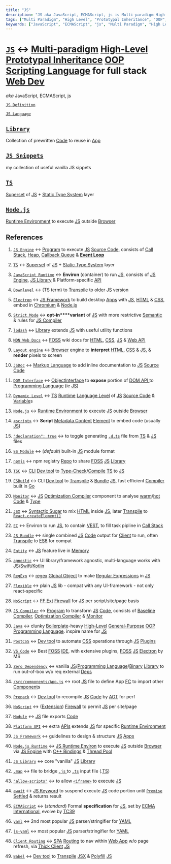 ```yaml
---
title: "JS"
description: "JS aka JavaScript, ECMAScript, js is Multi-paradigm High-Level Prototypal Inheritance OOP Scripting Language for full stack Web Dev "
tags: ["Multi Paradigm", "High Level", "Prototypal Inheritance", "OOP", "Scripting Language", "Web Dev", "JS"]
keywords: ["JavaScript", "ECMAScript", "js", "Multi Paradigm", "High Level", "Prototypal Inheritance", "OOP", "Scripting Language", "Web Dev", "JS", "define", "definition", "ELI5", "explain", "what is", "How to"]
---
```


# [`JS`](./)  ↔ [<span data-tooltip-id="preview__mDkEPZJF7KYAHZLje">Multi-paradigm</span>](/wiki/JS/JS-Definition/Multi-paradigm) [<span data-tooltip-id="preview__Wjbm4ffactEqpdkHE">High-Level</span>](/wiki/JS/JS-Definition/Multi-paradigm/High-Level) [<span data-tooltip-id="preview__F46ayoC5CmYX3tLoq">Prototypal Inheritance</span>](/wiki/JS/JS-Definition/Multi-paradigm/Paradigm/OOP/Prototypal-Inheritance) [<span data-tooltip-id="preview__jp7v7BwjYsaPxJACZ">OOP</span>](/wiki/JS/JS-Definition/Multi-paradigm/Paradigm/OOP) [<span data-tooltip-id="preview__EWC8dAd5uDT4nzqgn">Scripting Language</span>](/wiki/Computer-Science/Computer-Language/Programming-Language/Scripting-Language) for full stack [<span data-tooltip-id="preview__KB2eWKppcPGB7SRrw">Web Dev</span>](/wiki/Computer-Science/Computer-Language/Computer/Software/Domain/Web-Dev) 

 *aka* JavaScript, ECMAScript, js

[`JS Definition`](/wiki/JS/JS-Definition)

[`JS Language`](/wiki/JS/JS-Language)

## [`Library`](/wiki/JS/Library)

Collection of prewritten [<span data-tooltip-id="preview__9i74HqGTJjH3GaNAR">Code</span>](/wiki/Computer-Science/Computer-Language/Programming-Language/Source-Code) to reuse in [<span data-tooltip-id="preview__8B6sLHCQmwzb56Z2A">App</span>](/wiki/Computer-Science/Computer-Language/Computer/Software/Domain/Web-Dev/Web-App/App)

## [`JS Snippets`](/wiki/JS/JS-Snippets)

my collection of useful vanilla JS sippets

## [`TS`](/wiki/JS/TS)

[<span data-tooltip-id="preview__4iXrJXNHZSEXe9WWQ">Superset</span>](/wiki/JS/TS/TS-Definition/Superset) of [<span data-tooltip-id="preview__HWLTjZrhernsLocy7">JS</span>](/wiki/JS) + [<span data-tooltip-id="preview__w3MANuj8P9aC4tGAC">Static Type System</span>](/wiki/JS/TS/TS-Definition/Static-Type-System) layer

## [`Node.js`](/wiki/JS/Nodejs)

[<span data-tooltip-id="preview__NRMW2X2SAKWp7P48r">Runtime Environment</span>](/wiki/JS/JS-Definition/JavaScript-Runtime/Runtime-Environment) to execute [<span data-tooltip-id="preview__HWLTjZrhernsLocy7">JS</span>](/wiki/JS) outside [<span data-tooltip-id="preview__GzGa6ipQeeQ93Q7qA">Browser</span>](/wiki/Computer-Science/Computer-Language/Computer/Software/Domain/Web-Dev/Browser)



## References

1. [`JS Engine`](/wiki/JS/JS-Definition/JS-Engine) ↔ [<span data-tooltip-id="preview__g55nW57nnoMrHhvdh">Program</span>](/wiki/Computer-Science/Computer-Language/Computer/Program) to execute [<span data-tooltip-id="preview__HWLTjZrhernsLocy7">JS</span>](/wiki/JS) [<span data-tooltip-id="preview__9i74HqGTJjH3GaNAR">Source Code</span>](/wiki/Computer-Science/Computer-Language/Programming-Language/Source-Code), consists of [<span data-tooltip-id="preview__F8ZNnM5A6Yxo28RgK">Call Stack</span>](/wiki/JS/JS-Definition/JS-Engine/Call-Stack), [<span data-tooltip-id="preview__agKyrqMR64cSLKXXr">Heap</span>](/wiki/JS/JS-Definition/JS-Engine/Heap), [<span data-tooltip-id="preview__rk2bqPWpXG8CBQh7w">Callback Queue</span>](/wiki/JS/JS-Definition/JavaScript-Runtime/Browser-Runtime/Callback-Queue) & [<span data-tooltip-id="preview__cPBwhW5mFKCSPzZpR">**Event Loop**</span>](/wiki/JS/JS-Definition/JavaScript-Runtime/Browser-Runtime/Callback-Queue/Event-Loop) 

2. [`TS`](/wiki/JS/TS) ↔ [<span data-tooltip-id="preview__4iXrJXNHZSEXe9WWQ">Superset</span>](/wiki/JS/TS/TS-Definition/Superset) of [<span data-tooltip-id="preview__HWLTjZrhernsLocy7">JS</span>](/wiki/JS) + [<span data-tooltip-id="preview__w3MANuj8P9aC4tGAC">Static Type System</span>](/wiki/JS/TS/TS-Definition/Static-Type-System) layer

3. [`JavaScript Runtime`](/wiki/JS/JS-Definition/JavaScript-Runtime) ↔ **Environ** (container) to run [<span data-tooltip-id="preview__HWLTjZrhernsLocy7">JS</span>](/wiki/JS), consists of [<span data-tooltip-id="preview__74FiXib3nYwk7d8pP">JS Engine</span>](/wiki/JS/JS-Definition/JS-Engine), [<span data-tooltip-id="preview__ajDCo4GbnuY3HdsLF">JS Library</span>](/wiki/JS/JS-Definition/JavaScript-Runtime/JS-Library) & Platform-specific [<span data-tooltip-id="preview__ugE2YZZfTjrvRFP9p">API</span>](/wiki/Dev-tool/API) 

4. [`Downlevel`](/wiki/JS/TS/TS-Definition/TSC/TSC-commands/Initialize-project-folder-to-run-with-TS/tsconfigjson/compilerOptions/Language-and-Environment-settings/target-es2016/Downlevel) ↔ (TS term) to [<span data-tooltip-id="preview__vFv4TzsqcLcxtKrHc">Transpile</span>](/wiki/React/React-API/JSX/Transpile) to older [<span data-tooltip-id="preview__HWLTjZrhernsLocy7">JS</span>](/wiki/JS) version

5. [`Electron`](/wiki/JS/Library/JS-Framework/Electron) ↔ [<span data-tooltip-id="preview__ogZoRz4PHaMJ6C6AX">JS Framework</span>](/wiki/JS/Library/JS-Framework) to build desktop [<span data-tooltip-id="preview__8B6sLHCQmwzb56Z2A">Apps</span>](/wiki/Computer-Science/Computer-Language/Computer/Software/Domain/Web-Dev/Web-App/App) with [<span data-tooltip-id="preview__HWLTjZrhernsLocy7">JS</span>](/wiki/JS), [<span data-tooltip-id="preview__76YZFGLsBuRNyEMqN">HTML</span>](/wiki/HTML) & [<span data-tooltip-id="preview__35nBdhDNJLwCCyz6A">CSS</span>](/wiki/CSS), embed in [<span data-tooltip-id="preview__p6fdWdPKGfunw6oGE">Chromium</span>](/wiki/Computer-Science/Computer-Language/Computer/Software/Domain/Web-Dev/Browser/Chromium) & [<span data-tooltip-id="preview__Z39RDuJCMzaWFn7Si">Node.js</span>](/wiki/JS/Nodejs) 

6. [`Strict Mode`](/wiki/JS/JS-Language/JS-Syntax/Statement/Directive/use-strict/Strict-Mode) ↔ **opt-in****variant** of [<span data-tooltip-id="preview__HWLTjZrhernsLocy7">JS</span>](/wiki/JS) with more restrictive [<span data-tooltip-id="preview__2QNCCsjjP5PnxbsDu">Semantic</span>](/wiki/Computer-Science/General-Computing-Concepts/Syntax/Semantic) & rules for [<span data-tooltip-id="preview__L6bm6S8CddTBmh97e">JS Compiler</span>](/wiki/JS/JS-Definition/JS-Engine/Compilation-vs-Interpretation/CPUs-only-understand-binary-therefore-all-code-must-be-eventually-converted-into-machine-code/Source-Code-can-be-converted-into-Machine-Code-by-either-compilation-or-interpretation/JS-Compiler) 

7. [`lodash`](/wiki/JS/Library/lodash) ↔ [<span data-tooltip-id="preview__6ERdmyzDi2vQobG6F">Library</span>](/wiki/JS/Library) extends [<span data-tooltip-id="preview__HWLTjZrhernsLocy7">JS</span>](/wiki/JS) with useful utility functions

8. [`MDN Web Docs`](/wiki/JS/JS-Definition/ECMAScript/TC39/Mozilla/Mozilla-Foundation/Mozilla-Project/MDN/MDN-Web-Docs) ↔ [<span data-tooltip-id="preview__QjBLrPAyQxkxakP6b">FOSS</span>](/wiki/Computer-Science/Computer-Language/Computer/Software/DRM/License/FOSS) wiki docs for [<span data-tooltip-id="preview__76YZFGLsBuRNyEMqN">HTML</span>](/wiki/HTML), [<span data-tooltip-id="preview__35nBdhDNJLwCCyz6A">CSS</span>](/wiki/CSS), [<span data-tooltip-id="preview__HWLTjZrhernsLocy7">JS</span>](/wiki/JS) & [<span data-tooltip-id="preview__wR4tC9t5Bu55jb93Q">Web API</span>](/wiki/JS/JS-Definition/JavaScript-Runtime/Platform-API/Web-API) 

9. [`Layout engine`](/wiki/Computer-Science/Computer-Language/Computer/Software/Domain/Web-Dev/Browser/Layout-engine) ↔ [<span data-tooltip-id="preview__GzGa6ipQeeQ93Q7qA">Browser</span>](/wiki/Computer-Science/Computer-Language/Computer/Software/Domain/Web-Dev/Browser) engine to **interpret** [<span data-tooltip-id="preview__76YZFGLsBuRNyEMqN">HTML</span>](/wiki/HTML), [<span data-tooltip-id="preview__35nBdhDNJLwCCyz6A">CSS</span>](/wiki/CSS) & [<span data-tooltip-id="preview__HWLTjZrhernsLocy7">JS</span>](/wiki/JS), & **render** pixels to screen

10. [`JSDoc`](/wiki/JS/Library/JSDoc) ↔ [<span data-tooltip-id="preview__PeH65ie4nro3mctZM">Markup Language</span>](/wiki/Computer-Science/Computer-Language/Markup-Language) to add inline documentation to [<span data-tooltip-id="preview__HWLTjZrhernsLocy7">JS</span>](/wiki/JS) [<span data-tooltip-id="preview__9i74HqGTJjH3GaNAR">Source Code</span>](/wiki/Computer-Science/Computer-Language/Programming-Language/Source-Code) 

11. [`DOM Interface`](/wiki/JS/JS-Definition/JavaScript-Runtime/Platform-API/Web-API/DOM-API/DOM-Interfaces-are-provided-as-API-to-JavaScript-to-allow-it-to-manipulate-the-DOM-API/DOM-Interface) ↔ [<span data-tooltip-id="preview__gfoaDXrJa2a2qzjzp">Object</span>](/wiki/JS/JS-Language/Object)[<span data-tooltip-id="preview__Z6krN3baMkufJQZMw">Interface</span>](/wiki/Dev-tool/API/Interface) to **expose** portion of [<span data-tooltip-id="preview__fsWSGYWCtxdiQcD2T">DOM API  </span>](/wiki/JS/JS-Definition/JavaScript-Runtime/Platform-API/Web-API/DOM-API) to [<span data-tooltip-id="preview__Z5kuYBHkEihbsxubo">Programming Language</span>](/wiki/Computer-Science/Computer-Language/Programming-Language) (ie [<span data-tooltip-id="preview__HWLTjZrhernsLocy7">JS</span>](/wiki/JS)) 

12. [`Dynamic Level`](/wiki/JS/TS/TS-Definition/Language-Level/Dynamic-Level) ↔ [<span data-tooltip-id="preview__PR6QXQ7XD2g3PmTaF">TS</span>](/wiki/JS/TS) [<span data-tooltip-id="preview__JDaB3CZDvm7pambpE">Runtime</span>](/wiki/JS/JS-Definition/JS-Engine/Call-Stack/EC/Runtime) [<span data-tooltip-id="preview__QTbq9mNfhaFBqPDPn">Language Level</span>](/wiki/JS/TS/TS-Definition/Language-Level) of [<span data-tooltip-id="preview__HWLTjZrhernsLocy7">JS</span>](/wiki/JS) [<span data-tooltip-id="preview__9i74HqGTJjH3GaNAR">Source Code</span>](/wiki/Computer-Science/Computer-Language/Programming-Language/Source-Code) & [<span data-tooltip-id="preview__tuDTHPAfAsdd53o2S">Variable</span>](/wiki/JS/JS-Language/Primitive/undefined/Argument/Variable)s 

13. [`Node.js`](/wiki/JS/Nodejs) ↔ [<span data-tooltip-id="preview__NRMW2X2SAKWp7P48r">Runtime Environment</span>](/wiki/JS/JS-Definition/JavaScript-Runtime/Runtime-Environment) to execute [<span data-tooltip-id="preview__HWLTjZrhernsLocy7">JS</span>](/wiki/JS) outside [<span data-tooltip-id="preview__GzGa6ipQeeQ93Q7qA">Browser</span>](/wiki/Computer-Science/Computer-Language/Computer/Software/Domain/Web-Dev/Browser) 

14. [`<script>`](/wiki/HTML/Metadata-Content/script) ↔ **Script** [<span data-tooltip-id="preview__pa6epD49GxasQ2sfE">Metadata Content</span>](/wiki/HTML/Metadata-Content) [<span data-tooltip-id="preview__8HgfcPhoJsdZip3LA">Element</span>](/wiki/HTML/Flow-Content/HTMLElement) to embed code (usually [<span data-tooltip-id="preview__HWLTjZrhernsLocy7">JS</span>](/wiki/JS))

15. [`"declaration": true`](/wiki/JS/TS/TS-Definition/TSC/TSC-commands/Initialize-project-folder-to-run-with-TS/tsconfigjson/compilerOptions/Emit/declaration-true) ↔ to toggle generating [<span data-tooltip-id="preview__W8Y2H2FypxcrW4NNg">`.d.ts`</span>](/wiki/JS/TS/TS-Syntax/Modules-TS/dts) file from [<span data-tooltip-id="preview__PR6QXQ7XD2g3PmTaF">TS</span>](/wiki/JS/TS) & [<span data-tooltip-id="preview__HWLTjZrhernsLocy7">JS</span>](/wiki/JS) files 

16. [`ES Module`](/wiki/JS/Library/Module/ES-Module) ↔ (_default_) built-in [<span data-tooltip-id="preview__HWLTjZrhernsLocy7">JS</span>](/wiki/JS) module format

17. [`npmjs`](/wiki/JS/Nodejs/npmjs) ↔ npm registry [<span data-tooltip-id="preview__MXBSNurGf5WnAvwCs">Repo</span>](/wiki/Computer-Science/Computer-Language/Computer/Software/Software-Repository) to share [<span data-tooltip-id="preview__QjBLrPAyQxkxakP6b">FOSS</span>](/wiki/Computer-Science/Computer-Language/Computer/Software/DRM/License/FOSS) [<span data-tooltip-id="preview__HWLTjZrhernsLocy7">JS</span>](/wiki/JS) [<span data-tooltip-id="preview__6ERdmyzDi2vQobG6F">Library</span>](/wiki/JS/Library) 

18. [`TSC`](/wiki/JS/TS/TS-Definition/TSC) ↔ [<span data-tooltip-id="preview__7X4pjMArcfPSR5Zsi">CLI</span>](/wiki/Dev-tool/CLI) [<span data-tooltip-id="preview__9izw8RoFY6epyxXYK">Dev tool</span>](/wiki/Dev-tool) to [<span data-tooltip-id="preview__HJTTWX5zPjGHY9RR9">Type-Check</span>](/wiki/JS/TS/TS-Definition/Static-Type-System/Type-Check)/[<span data-tooltip-id="preview__Xk6nR3mXM84BhggxW">Compile</span>](/wiki/JS/JS-Definition/JS-Engine/Compilation-vs-Interpretation/CPUs-only-understand-binary-therefore-all-code-must-be-eventually-converted-into-machine-code/Source-Code-can-be-converted-into-Machine-Code-by-either-compilation-or-interpretation/Compiler) [<span data-tooltip-id="preview__PR6QXQ7XD2g3PmTaF">TS</span>](/wiki/JS/TS) to [<span data-tooltip-id="preview__HWLTjZrhernsLocy7">JS</span>](/wiki/JS) 

19. [`ESBuild`](/wiki/Dev-tool/Build-Tool/ESBuild) ↔ CLI [<span data-tooltip-id="preview__9izw8RoFY6epyxXYK">Dev tool</span>](/wiki/Dev-tool) to [<span data-tooltip-id="preview__vFv4TzsqcLcxtKrHc">Transpile</span>](/wiki/React/React-API/JSX/Transpile) & [<span data-tooltip-id="preview__BNEWxReXXQjB2Maqc">Bundle</span>](/wiki/JS/Library/Module/Bundler) [<span data-tooltip-id="preview__HWLTjZrhernsLocy7">JS</span>](/wiki/JS), fast efficient [<span data-tooltip-id="preview__Xk6nR3mXM84BhggxW">Compiler</span>](/wiki/JS/JS-Definition/JS-Engine/Compilation-vs-Interpretation/CPUs-only-understand-binary-therefore-all-code-must-be-eventually-converted-into-machine-code/Source-Code-can-be-converted-into-Machine-Code-by-either-compilation-or-interpretation/Compiler) built in [<span data-tooltip-id="preview__RXuQvb7wZuFKsxRYH">Go</span>](/wiki/Computer-Science/Computer-Language/Programming-Language/Go) 

20. [`Monitor`](/wiki/JS/JS-Definition/JS-Engine/Compilation-vs-Interpretation/CPUs-only-understand-binary-therefore-all-code-must-be-eventually-converted-into-machine-code/Source-Code-can-be-converted-into-Machine-Code-by-either-compilation-or-interpretation/JS-Compiler/Optimization-Compiler/Monitor) ↔ [<span data-tooltip-id="preview__HWLTjZrhernsLocy7">JS</span>](/wiki/JS) [<span data-tooltip-id="preview__hydRJ8AxXHqcBLMoW">Optimization Compiler</span>](/wiki/JS/JS-Definition/JS-Engine/Compilation-vs-Interpretation/CPUs-only-understand-binary-therefore-all-code-must-be-eventually-converted-into-machine-code/Source-Code-can-be-converted-into-Machine-Code-by-either-compilation-or-interpretation/JS-Compiler/Optimization-Compiler) component to analyse [<span data-tooltip-id="preview__XtLE6oJ3QBWpLemQ3">warm</span>](/wiki/JS/JS-Definition/JS-Engine/Compilation-vs-Interpretation/CPUs-only-understand-binary-therefore-all-code-must-be-eventually-converted-into-machine-code/Source-Code-can-be-converted-into-Machine-Code-by-either-compilation-or-interpretation/JS-Compiler/Optimization-Compiler/Monitor/warm)/[<span data-tooltip-id="preview__bdC2NgMDz7f3hcqeX">hot</span>](/wiki/JS/JS-Definition/JS-Engine/Compilation-vs-Interpretation/CPUs-only-understand-binary-therefore-all-code-must-be-eventually-converted-into-machine-code/Source-Code-can-be-converted-into-Machine-Code-by-either-compilation-or-interpretation/JS-Compiler/Optimization-Compiler/Monitor/hot) [<span data-tooltip-id="preview__9i74HqGTJjH3GaNAR">Code</span>](/wiki/Computer-Science/Computer-Language/Programming-Language/Source-Code) & [<span data-tooltip-id="preview__ygphzmh7qYAjMwdE2">Type</span>](/wiki/JS/TS/TS-Syntax/Type) 

21. [`JSX`](/wiki/React/React-API/JSX) ↔ [<span data-tooltip-id="preview__bTSLG55MG4278TTY9">Syntactic Sugar</span>](/wiki/JS/JS-Language/JS-Syntax/Syntactic-Sugar) to mix [<span data-tooltip-id="preview__76YZFGLsBuRNyEMqN">HTML</span>](/wiki/HTML) inside [<span data-tooltip-id="preview__HWLTjZrhernsLocy7">JS</span>](/wiki/JS), later [<span data-tooltip-id="preview__vFv4TzsqcLcxtKrHc">Transpile</span>](/wiki/React/React-API/JSX/Transpile) to [<span data-tooltip-id="preview__5xjsx6v432txKHaEy">`React.createElement()`</span>](/wiki/React/React-API/JSX/ReactcreateElement) 

22. [`EC`](/wiki/JS/JS-Definition/JS-Engine/Call-Stack/EC) ↔ Environ to run [<span data-tooltip-id="preview__HWLTjZrhernsLocy7">JS</span>](/wiki/JS), to contain [<span data-tooltip-id="preview__PtAXhYLQchFBYJxd5">VEST</span>](/wiki/JS/JS-Definition/JS-Engine/Call-Stack/EC/VEST), to fill task pipline in [<span data-tooltip-id="preview__F8ZNnM5A6Yxo28RgK">Call Stack</span>](/wiki/JS/JS-Definition/JS-Engine/Call-Stack) 

23. [`JS Bundle`](/wiki/JS/Library/Module/Bundler/JS-Bundle) ↔ single combined [<span data-tooltip-id="preview__HWLTjZrhernsLocy7">JS</span>](/wiki/JS) [<span data-tooltip-id="preview__9i74HqGTJjH3GaNAR">Code</span>](/wiki/Computer-Science/Computer-Language/Programming-Language/Source-Code) output for [<span data-tooltip-id="preview__nRwnq3pvFEenGNeTv">Client</span>](/wiki/Computer-Science/Computer-Network/Network-Node/Server/Client) to run, often [<span data-tooltip-id="preview__vFv4TzsqcLcxtKrHc">Transpile</span>](/wiki/React/React-API/JSX/Transpile) to [<span data-tooltip-id="preview__JNZ4qxh2MShLJkZoa">ES6</span>](/wiki/JS/JS-Definition/ECMAScript/ECMAScript-versions/ES6) for compat

24. [`Entity`](/wiki/JS/JS-Language/JS-Syntax/Declaration/function/Entity) ↔ [<span data-tooltip-id="preview__HWLTjZrhernsLocy7">JS</span>](/wiki/JS) feature live in [<span data-tooltip-id="preview__H9jiLdsdyHz8SRi9x">Memory</span>](/wiki/Computer-Science/Computer-Language/Computer/Hardware/Memory) 

25. [`agnostic`](/wiki/React/React-Stack/apollo-client/agnostic) ↔ UI library/framework agnostic, multi-language works with [<span data-tooltip-id="preview__HWLTjZrhernsLocy7">JS</span>](/wiki/JS)/[<span data-tooltip-id="preview__TLdyKK9YPaqitSqBZ">Swift</span>](/wiki/Computer-Science/Computer-Language/Programming-Language/Swift)/[<span data-tooltip-id="preview__nBMrsHZCWK9WASuhj">Kotlin</span>](/wiki/Computer-Science/Computer-Language/Programming-Language/Kotlin) 

26. [`RegExp`](/wiki/JS/JS-Language/Object/RegExp) ↔ [<span data-tooltip-id="preview__CkmLcDySECqmNE5bY">regex</span>](/wiki/Computer-Science/Computer-Language/regex) [<span data-tooltip-id="preview__ionGAqdoAreBi5kYy">Global Object</span>](/wiki/JS/JS-Definition/JS-Engine/Call-Stack/EC/VEST/Scope-Chain/Scope/Global-Scope/Global-Object) to make [<span data-tooltip-id="preview__CkmLcDySECqmNE5bY">Regular Expressions</span>](/wiki/Computer-Science/Computer-Language/regex) in [<span data-tooltip-id="preview__HWLTjZrhernsLocy7">JS</span>](/wiki/JS) 

27. [`Flexible`](/wiki/React/React-Stack/redux/Redux-Definition/Flexible) ↔ plain [<span data-tooltip-id="preview__HWLTjZrhernsLocy7">JS</span>](/wiki/JS) lib - compat with any UI-framework - not only react-specific

28. [`NoScript`](/wiki/Computer-Science/Computer-Language/Computer/Software/Domain/Web-Dev/Browser/Firefox/FF-Ext/NoScript) ↔ [<span data-tooltip-id="preview__tQQg5fWezci7dFw5r">FF Ext</span>](/wiki/Computer-Science/Computer-Language/Computer/Software/Domain/Web-Dev/Browser/Firefox/FF-Ext) [<span data-tooltip-id="preview__9yzvSDmw8nGwpKLov">Firewall</span>](/wiki/Computer-Science/Computer-Network/Network-Node/Firewall) for [<span data-tooltip-id="preview__HWLTjZrhernsLocy7">JS</span>](/wiki/JS) per script/site/page basis 

29. [`JS Compiler`](/wiki/JS/JS-Definition/JS-Engine/Compilation-vs-Interpretation/CPUs-only-understand-binary-therefore-all-code-must-be-eventually-converted-into-machine-code/Source-Code-can-be-converted-into-Machine-Code-by-either-compilation-or-interpretation/JS-Compiler) ↔ [<span data-tooltip-id="preview__g55nW57nnoMrHhvdh">Program</span>](/wiki/Computer-Science/Computer-Language/Computer/Program) to transform [<span data-tooltip-id="preview__HWLTjZrhernsLocy7">JS</span>](/wiki/JS) [<span data-tooltip-id="preview__9i74HqGTJjH3GaNAR">Code</span>](/wiki/Computer-Science/Computer-Language/Programming-Language/Source-Code), consists of [<span data-tooltip-id="preview__ZzqdSej9Rf8LtSjjm">Baseline Compiler</span>](/wiki/JS/JS-Definition/JS-Engine/Compilation-vs-Interpretation/CPUs-only-understand-binary-therefore-all-code-must-be-eventually-converted-into-machine-code/Source-Code-can-be-converted-into-Machine-Code-by-either-compilation-or-interpretation/JS-Compiler/Baseline-Compiler), [<span data-tooltip-id="preview__hydRJ8AxXHqcBLMoW">Optimization Compiler</span>](/wiki/JS/JS-Definition/JS-Engine/Compilation-vs-Interpretation/CPUs-only-understand-binary-therefore-all-code-must-be-eventually-converted-into-machine-code/Source-Code-can-be-converted-into-Machine-Code-by-either-compilation-or-interpretation/JS-Compiler/Optimization-Compiler) & [<span data-tooltip-id="preview__pMXNdpBF24tHNcoFQ">Monitor</span>](/wiki/JS/JS-Definition/JS-Engine/Compilation-vs-Interpretation/CPUs-only-understand-binary-therefore-all-code-must-be-eventually-converted-into-machine-code/Source-Code-can-be-converted-into-Machine-Code-by-either-compilation-or-interpretation/JS-Compiler/Optimization-Compiler/Monitor) 

30. [`Java`](/wiki/Computer-Science/Computer-Language/Programming-Language/Java) ↔ clunky [<span data-tooltip-id="preview__fyRhfSsMveD9vFmEJ">Boilerplate</span>](/wiki/React/React-Stack/CRA/Boilerplate)-heavy [<span data-tooltip-id="preview__Wjbm4ffactEqpdkHE">High-Level</span>](/wiki/JS/JS-Definition/Multi-paradigm/High-Level) [<span data-tooltip-id="preview__tpyMbpMtWjvh8HApd">General-Purpose</span>](/wiki/Computer-Science/Computer-Language/Programming-Language/General-Purpose) [<span data-tooltip-id="preview__jp7v7BwjYsaPxJACZ">OOP</span>](/wiki/JS/JS-Definition/Multi-paradigm/Paradigm/OOP) [<span data-tooltip-id="preview__Z5kuYBHkEihbsxubo">Programming Language</span>](/wiki/Computer-Science/Computer-Language/Programming-Language). inspire name for [<span data-tooltip-id="preview__HWLTjZrhernsLocy7">JS</span>](/wiki/JS) 

31. [`PostCSS`](/wiki/CSS/CSS-Stack/PostCSS) ↔ [<span data-tooltip-id="preview__9izw8RoFY6epyxXYK">Dev tool</span>](/wiki/Dev-tool) to automate [<span data-tooltip-id="preview__35nBdhDNJLwCCyz6A">CSS</span>](/wiki/CSS) operations through [<span data-tooltip-id="preview__HWLTjZrhernsLocy7">JS</span>](/wiki/JS) [<span data-tooltip-id="preview__z7Sw6J6fvSY3AcNCn">Plugins</span>](/wiki/Computer-Science/Computer-Language/Computer/Software/Plugin) 

32. [`VS Code`](/wiki/Dev-tool/IDE/VS-Code) ↔ Best [<span data-tooltip-id="preview__QjBLrPAyQxkxakP6b">FOSS</span>](/wiki/Computer-Science/Computer-Language/Computer/Software/DRM/License/FOSS) [<span data-tooltip-id="preview__dhMQEy6ZxMB4reJy3">IDE</span>](/wiki/Dev-tool/IDE), with extensive plugins, [<span data-tooltip-id="preview__QjBLrPAyQxkxakP6b">FOSS</span>](/wiki/Computer-Science/Computer-Language/Computer/Software/DRM/License/FOSS) [<span data-tooltip-id="preview__HWLTjZrhernsLocy7">JS</span>](/wiki/JS) [<span data-tooltip-id="preview__mfZtwKcQJhKfXjymA">Electron</span>](/wiki/JS/Library/JS-Framework/Electron) by MS

33. [`Zero Dependency`](/wiki/JS/Library/Zero-Dependency) ↔ vanilla [<span data-tooltip-id="preview__HWLTjZrhernsLocy7">JS</span>](/wiki/JS)/[<span data-tooltip-id="preview__Z5kuYBHkEihbsxubo">Programming Language</span>](/wiki/Computer-Science/Computer-Language/Programming-Language)/[<span data-tooltip-id="preview__jnvopRBDpcXG5SHSk">Binary</span>](/wiki/Computer-Science/General-Computing-Concepts/Executable) [<span data-tooltip-id="preview__6ERdmyzDi2vQobG6F">Library</span>](/wiki/JS/Library) to run out-of-box w/o req external [<span data-tooltip-id="preview__HhfeuwGd7ENrEPDWN">Deps</span>](/wiki/JS/Library/Module/Dependency) 

34. [`/src/components/App.js`](/wiki/React/React-Stack/CRA/app-skeleton/src/src-components-Appjs) ↔ root [<span data-tooltip-id="preview__HWLTjZrhernsLocy7">JS</span>](/wiki/JS) file to define App [<span data-tooltip-id="preview__9Le7zdA2R4LzoE852">FC</span>](/wiki/React/React-Definition/Component-Based-Architecture/Component/FC) to import other [<span data-tooltip-id="preview__FGrRLxyeqZkpFDAJv">Component</span>](/wiki/React/React-Definition/Component-Based-Architecture/Component)s 

35. [`Prepack`](/wiki/Dev-tool/Prepack) ↔ [<span data-tooltip-id="preview__9izw8RoFY6epyxXYK">Dev tool</span>](/wiki/Dev-tool) to recompile [<span data-tooltip-id="preview__HWLTjZrhernsLocy7">JS</span>](/wiki/JS) [<span data-tooltip-id="preview__9i74HqGTJjH3GaNAR">Code</span>](/wiki/Computer-Science/Computer-Language/Programming-Language/Source-Code) by [<span data-tooltip-id="preview__TXTXMRm8azvTs8joG">AOT</span>](/wiki/JS/JS-Definition/JS-Engine/Compilation-vs-Interpretation/CPUs-only-understand-binary-therefore-all-code-must-be-eventually-converted-into-machine-code/Source-Code-can-be-converted-into-Machine-Code-by-either-compilation-or-interpretation/Compiler/AOT-Compilation) for perf

36. [`NoScript`](/wiki/Computer-Science/Computer-Language/Computer/Software/Domain/Web-Dev/Browser/Firefox/Tor-Browser/NoScript) ↔ ([<span data-tooltip-id="preview__z7Sw6J6fvSY3AcNCn">Extension</span>](/wiki/Computer-Science/Computer-Language/Computer/Software/Plugin)) [<span data-tooltip-id="preview__9yzvSDmw8nGwpKLov">Firewall</span>](/wiki/Computer-Science/Computer-Network/Network-Node/Firewall) to permit [<span data-tooltip-id="preview__HWLTjZrhernsLocy7">JS</span>](/wiki/JS) per site/page

37. [`Module`](/wiki/JS/Library/Module) ↔ [<span data-tooltip-id="preview__HWLTjZrhernsLocy7">JS</span>](/wiki/JS) file exports [<span data-tooltip-id="preview__9i74HqGTJjH3GaNAR">Code</span>](/wiki/Computer-Science/Computer-Language/Programming-Language/Source-Code) 

38. [`Platform API`](/wiki/JS/JS-Definition/JavaScript-Runtime/Platform-API) ↔ extra [<span data-tooltip-id="preview__ugE2YZZfTjrvRFP9p">APIs</span>](/wiki/Dev-tool/API) extends [<span data-tooltip-id="preview__HWLTjZrhernsLocy7">JS</span>](/wiki/JS) for specific [<span data-tooltip-id="preview__NRMW2X2SAKWp7P48r">Runtime Environment</span>](/wiki/JS/JS-Definition/JavaScript-Runtime/Runtime-Environment) 

39. [`JS Framework`](/wiki/JS/Library/JS-Framework) ↔ guidelines to design & structure [<span data-tooltip-id="preview__HWLTjZrhernsLocy7">JS</span>](/wiki/JS) [<span data-tooltip-id="preview__8B6sLHCQmwzb56Z2A">Apps</span>](/wiki/Computer-Science/Computer-Language/Computer/Software/Domain/Web-Dev/Web-App/App) 

40. [`Node.js Runtime`](/wiki/JS/JS-Definition/JavaScript-Runtime/Nodejs-Runtime) ↔ [<span data-tooltip-id="preview__9LFtb56ZygeCRiSJ6">JS Runtime Environ</span>](/wiki/JS/JS-Definition/JavaScript-Runtime) to execute [<span data-tooltip-id="preview__HWLTjZrhernsLocy7">JS</span>](/wiki/JS) outside [<span data-tooltip-id="preview__GzGa6ipQeeQ93Q7qA">Browser</span>](/wiki/Computer-Science/Computer-Language/Computer/Software/Domain/Web-Dev/Browser) via [<span data-tooltip-id="preview__74FiXib3nYwk7d8pP">JS Engine</span>](/wiki/JS/JS-Definition/JS-Engine) with [<span data-tooltip-id="preview__GCFedW9smmickhhD7">C++ Bindings</span>](/wiki/JS/JS-Definition/JavaScript-Runtime/Nodejs-Runtime/C-Bindings) & [<span data-tooltip-id="preview__hmt3mj6aTnZhiBcRb">Thread Pool</span>](/wiki/JS/JS-Definition/JavaScript-Runtime/Nodejs-Runtime/Thread-Pool) 

41. [`JS Library`](/wiki/JS/JS-Definition/JavaScript-Runtime/JS-Library) ↔ core "vanilla" [<span data-tooltip-id="preview__HWLTjZrhernsLocy7">JS</span>](/wiki/JS) [<span data-tooltip-id="preview__6ERdmyzDi2vQobG6F">Library</span>](/wiki/JS/Library) 

42. [`.map`](/wiki/JS/TS/TS-Definition/TSC/TSC-commands/Initialize-project-folder-to-run-with-TS/tsconfigjson/compilerOptions/Emit/sourcemap-true/map) ↔ file to bridge [<span data-tooltip-id="preview__HWLTjZrhernsLocy7">`.js` </span>](/wiki/JS) to [<span data-tooltip-id="preview__PR6QXQ7XD2g3PmTaF">`.ts`</span>](/wiki/JS/TS) input file (.[<span data-tooltip-id="preview__PR6QXQ7XD2g3PmTaF">TS</span>](/wiki/JS/TS))

43. [`"allow-scripts"`](/wiki/HTML/Flow-Content/HTMLElement/Inline-Element/iframe/sandbox/allow-scripts) ↔ to allow [<span data-tooltip-id="preview__9qE8bLao9wgucPbr3">`<iframe>`</span>](/wiki/HTML/Flow-Content/HTMLElement/Inline-Element/iframe) to execute [<span data-tooltip-id="preview__HWLTjZrhernsLocy7">JS</span>](/wiki/JS) 

44. [`await`](/wiki/JS/JS-Language/JS-Syntax/JS-Keyword/await) ↔ [<span data-tooltip-id="preview__pexPF84p9K3tWTPTS">JS Keyword</span>](/wiki/JS/JS-Language/JS-Syntax/JS-Keyword) to suspend execute [<span data-tooltip-id="preview__HWLTjZrhernsLocy7">JS</span>](/wiki/JS) code portion until [<span data-tooltip-id="preview__bdJPpw8AWaWW9crT9">`Promise`</span>](/wiki/JS/JS-Language/Object/Promise) [<span data-tooltip-id="preview__Yx6rCTSMhdGKQs8t5">Settled</span>](/wiki/JS/JS-Language/Object/Promise/Promise-Lifecycle/Settled) & returns result

45. [`ECMAScript`](/wiki/JS/JS-Definition/ECMAScript) ↔ (_standard_) Formal **specification** for [<span data-tooltip-id="preview__HWLTjZrhernsLocy7">JS</span>](/wiki/JS), set by [<span data-tooltip-id="preview__qL6brqJs3mMQkGSGF">ECMA International</span>](/wiki/JS/JS-Definition/ECMAScript/ECMA-International), evolve by [<span data-tooltip-id="preview__aoe3j9mzQKpn5NLYg">TC39</span>](/wiki/JS/JS-Definition/ECMAScript/TC39) 

46. [`yaml`](/wiki/Computer-Science/Computer-Language/Markup-Language/YAML/yaml) ↔ 2nd most popular [<span data-tooltip-id="preview__HWLTjZrhernsLocy7">JS</span>](/wiki/JS) parser/stringifier for [<span data-tooltip-id="preview__MT2Sfffne8SjYKvtg">YAML</span>](/wiki/Computer-Science/Computer-Language/Markup-Language/YAML) 

47. [`js-yaml`](/wiki/Computer-Science/Computer-Language/Markup-Language/YAML/js-yaml) ↔ most popular [<span data-tooltip-id="preview__HWLTjZrhernsLocy7">JS</span>](/wiki/JS) parser/stringifier for [<span data-tooltip-id="preview__MT2Sfffne8SjYKvtg">YAML</span>](/wiki/Computer-Science/Computer-Language/Markup-Language/YAML) 

48. [`Client Routing`](/wiki/Computer-Science/Computer-Language/Computer/Software/Domain/Web-Dev/Web-App/Client-Routing) ↔ [<span data-tooltip-id="preview__rTqya3vrZoXSWo3Na">SPA</span>](/wiki/Computer-Science/Computer-Language/Computer/Software/Domain/Web-Dev/Web-App/SPA) [<span data-tooltip-id="preview__Q7jAvydfn6shc7dM9">Routing</span>](/wiki/Computer-Science/Computer-Language/Computer/Software/Domain/Web-Dev/Web-App/Client-Routing/Routing) to nav within [<span data-tooltip-id="preview__yDNvnfGTqaGqBdCw9">Web App</span>](/wiki/Computer-Science/Computer-Language/Computer/Software/Domain/Web-Dev/Web-App) w/o page refresh, via [<span data-tooltip-id="preview__vLMfckxHxp5BdDMvJ">Thick Client</span>](/wiki/Computer-Science/Computer-Language/Computer/Software/Domain/Web-Dev/Web-App/SPA/Thick-Client) [<span data-tooltip-id="preview__HWLTjZrhernsLocy7">JS</span>](/wiki/JS) 

49. [`Babel`](/wiki/React/React-API/JSX/Transpile/Babel) ↔ [<span data-tooltip-id="preview__9izw8RoFY6epyxXYK">Dev tool</span>](/wiki/Dev-tool) to [<span data-tooltip-id="preview__vFv4TzsqcLcxtKrHc">Transpile</span>](/wiki/React/React-API/JSX/Transpile) [<span data-tooltip-id="preview__AFA7phR8QdbJCn9aS">JSX</span>](/wiki/React/React-API/JSX) & [<span data-tooltip-id="preview__XsRQoB84QmpQDDxnv">Polyfill</span>](/wiki/JS/Library/Module/Polyfill) [<span data-tooltip-id="preview__HWLTjZrhernsLocy7">JS</span>](/wiki/JS) 





<PreviewmDkEPZJF7KYAHZLje/>



<PreviewWjbm4ffactEqpdkHE/>



<PreviewF46ayoC5CmYX3tLoq/>



<Previewjp7v7BwjYsaPxJACZ/>



<PreviewEWC8dAd5uDT4nzqgn/>



<PreviewKB2eWKppcPGB7SRrw/>



<Preview9i74HqGTJjH3GaNAR/>



<Preview8B6sLHCQmwzb56Z2A/>



<Preview4iXrJXNHZSEXe9WWQ/>



<PreviewHWLTjZrhernsLocy7/>



<Previeww3MANuj8P9aC4tGAC/>



<PreviewNRMW2X2SAKWp7P48r/>



<PreviewGzGa6ipQeeQ93Q7qA/>



<Previewg55nW57nnoMrHhvdh/>



<PreviewF8ZNnM5A6Yxo28RgK/>



<PreviewagKyrqMR64cSLKXXr/>



<Previewrk2bqPWpXG8CBQh7w/>



<PreviewcPBwhW5mFKCSPzZpR/>



<Preview74FiXib3nYwk7d8pP/>



<PreviewajDCo4GbnuY3HdsLF/>



<PreviewugE2YZZfTjrvRFP9p/>



<PreviewvFv4TzsqcLcxtKrHc/>



<PreviewogZoRz4PHaMJ6C6AX/>



<Preview76YZFGLsBuRNyEMqN/>



<Preview35nBdhDNJLwCCyz6A/>



<Previewp6fdWdPKGfunw6oGE/>



<PreviewZ39RDuJCMzaWFn7Si/>



<Preview2QNCCsjjP5PnxbsDu/>



<PreviewL6bm6S8CddTBmh97e/>



<Preview6ERdmyzDi2vQobG6F/>



<PreviewQjBLrPAyQxkxakP6b/>



<PreviewwR4tC9t5Bu55jb93Q/>



<PreviewPeH65ie4nro3mctZM/>



<PreviewgfoaDXrJa2a2qzjzp/>



<PreviewZ6krN3baMkufJQZMw/>



<PreviewZ5kuYBHkEihbsxubo/>



<PreviewPR6QXQ7XD2g3PmTaF/>



<PreviewJDaB3CZDvm7pambpE/>



<PreviewQTbq9mNfhaFBqPDPn/>



<PreviewtuDTHPAfAsdd53o2S/>



<Previewpa6epD49GxasQ2sfE/>



<Preview8HgfcPhoJsdZip3LA/>



<PreviewW8Y2H2FypxcrW4NNg/>



<PreviewMXBSNurGf5WnAvwCs/>



<Preview7X4pjMArcfPSR5Zsi/>



<Preview9izw8RoFY6epyxXYK/>



<PreviewHJTTWX5zPjGHY9RR9/>



<PreviewXk6nR3mXM84BhggxW/>



<PreviewBNEWxReXXQjB2Maqc/>



<PreviewRXuQvb7wZuFKsxRYH/>



<PreviewhydRJ8AxXHqcBLMoW/>



<PreviewXtLE6oJ3QBWpLemQ3/>



<PreviewbdC2NgMDz7f3hcqeX/>



<Previewygphzmh7qYAjMwdE2/>



<PreviewbTSLG55MG4278TTY9/>



<Preview5xjsx6v432txKHaEy/>



<PreviewPtAXhYLQchFBYJxd5/>



<PreviewnRwnq3pvFEenGNeTv/>



<PreviewJNZ4qxh2MShLJkZoa/>



<PreviewH9jiLdsdyHz8SRi9x/>



<PreviewTLdyKK9YPaqitSqBZ/>



<PreviewnBMrsHZCWK9WASuhj/>



<PreviewCkmLcDySECqmNE5bY/>



<PreviewionGAqdoAreBi5kYy/>



<PreviewtQQg5fWezci7dFw5r/>



<Preview9yzvSDmw8nGwpKLov/>



<PreviewZzqdSej9Rf8LtSjjm/>



<PreviewpMXNdpBF24tHNcoFQ/>



<PreviewfyRhfSsMveD9vFmEJ/>



<PreviewtpyMbpMtWjvh8HApd/>



<Previewz7Sw6J6fvSY3AcNCn/>



<PreviewdhMQEy6ZxMB4reJy3/>



<PreviewmfZtwKcQJhKfXjymA/>



<PreviewjnvopRBDpcXG5SHSk/>



<PreviewHhfeuwGd7ENrEPDWN/>



<Preview9Le7zdA2R4LzoE852/>



<PreviewFGrRLxyeqZkpFDAJv/>



<PreviewTXTXMRm8azvTs8joG/>



<Preview9LFtb56ZygeCRiSJ6/>



<Previewhmt3mj6aTnZhiBcRb/>



<Preview9qE8bLao9wgucPbr3/>



<PreviewpexPF84p9K3tWTPTS/>



<PreviewbdJPpw8AWaWW9crT9/>



<PreviewYx6rCTSMhdGKQs8t5/>



<PreviewqL6brqJs3mMQkGSGF/>



<Previewaoe3j9mzQKpn5NLYg/>



<PreviewMT2Sfffne8SjYKvtg/>



<PreviewrTqya3vrZoXSWo3Na/>



<PreviewQ7jAvydfn6shc7dM9/>



<PreviewyDNvnfGTqaGqBdCw9/>



<PreviewvLMfckxHxp5BdDMvJ/>



<PreviewAFA7phR8QdbJCn9aS/>



<PreviewXsRQoB84QmpQDDxnv/>